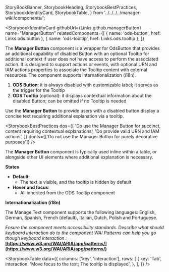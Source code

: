   StoryBookBanner,
  StorybookHeading,
  StorybookBestPractices,
  StorybookIdentityCard,
  StorybookTable,
} from '../../../../manager-wiki/components/';

<Meta title="Core/manager-react-components/Components/Manager Button/Documentation" />

<StoryBookBanner of={meta} />

<Canvas layout="centered" of={Default} sourceState="none" />

<StorybookHeading label="Overview" level={2} />

<StorybookIdentityCard
  githubUrl={Links.github.managerButton}
  name="ManagerButton"
  relatedComponents={[
    { name: 'ods-button', href: Links.ods.button },
    { name: 'ods-tooltip', href: Links.ods.tooltip },
  ]}
>
  The **Manager Button** component is a wrapper for OdsButton that provides an additional capability of disabled Button with an optional
  Tooltip for additional context if user does not have access to perform the associated action. It is designed to support actions or events,
  with optional URN and IAM actions properties to associate the Tooltip content
  with external resources. The component supports internationalization (i18n).
</StorybookIdentityCard>

<StorybookHeading label="Anatomy" level={2} />

1. **ODS Button**: it is always disabled with customizable label; it serves as the trigger for the Tooltip
2. **ODS Tooltip** (optional): it displays contextual information about the disabled Button; can be omitted if no Tooltip is needed

<StorybookHeading label="Usage" level={2} />

Use the **Manager Button** to provide users with a disabled button display a concise text requiring additional explanation via a tooltip.

<StorybookHeading label="Dos & Don'ts" level={2} />

<StorybookBestPractices
  dos={[
    'Do use the Manager Button for succinct, content requiring contextual explanations',
    'Do provide valid URN and IAM actions',
  ]}
  donts={['Do not use the Manager Button for purely decorative purposes']}
/>

<StorybookHeading label="Placement" level={2} />

The **Manager Button** component is typically used inline within a table, or alongside other UI elements where additional explanation is necessary.

<StorybookHeading label="Behavior" level={2} />

**States**

- **Default**:
  - The text is visible, and the tooltip is hidden by default
- **Hover and focus**:
  - All inherited from the ODS Tooltip component

<StorybookHeading label="Variation" level={2} />

**Internationalization (i18n)**

The Manage Text component supports the following languages: English, German, Spanish, French (default), Italian, Dutch, Polish and Portuguese.

<StorybookHeading label="Accessiblity" level={2} />

_Ensure the component meets accessibility standards.
Describe what should keyboard interaction do to the component
WAI Patterns can help you go though keyboard interaction :_ **[https://www.w3.org/WAI/ARIA/apg/patterns/](https://www.w3.org/WAI/ARIA/apg/patterns/)**

<StorybookTable
  data={{
    columns: ['key', 'interaction'],
    rows: [
      {
        key: 'Tab',
        interaction: 'Move focus to the text; The tooltip is displayed',
      },
    ],
  }}
/>
